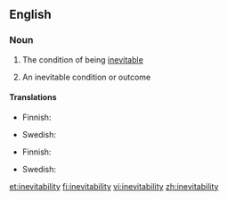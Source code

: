 ==English==

===Noun===
{{en-noun|inevitabilities|-}}

#{{uncountable}} The condition of being [[inevitable]]
#{{countable}} An inevitable condition or outcome

====Translations====
{{trans-top|the condition of being inevitable}}
*Finnish: {{t-|fi|väistämättömyys}}
{{trans-mid}}
* Swedish: {{t|sv|oundviklighet|c}}
{{trans-bottom}}

{{trans-top|an inevitable condition or outcome}}
*Finnish: {{t-|fi|väistämättömyys}}
{{trans-mid}}
* Swedish: {{t|sv|oundviklighet|c}}
{{trans-bottom}}

[[et:inevitability]]
[[fi:inevitability]]
[[vi:inevitability]]
[[zh:inevitability]]